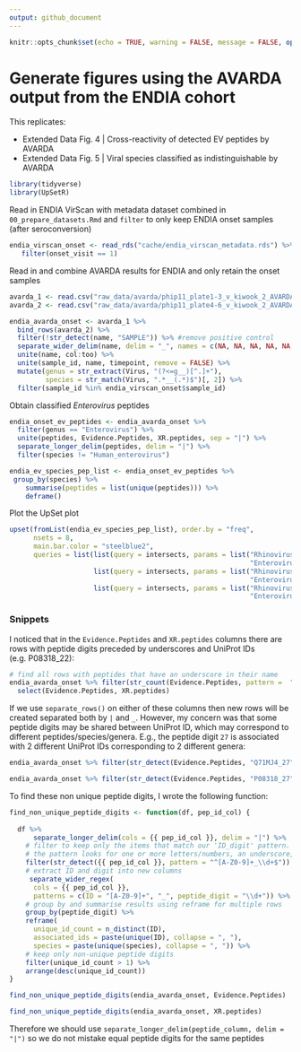 ```yaml
---
output: github_document
---
```


```r
knitr::opts_chunk$set(echo = TRUE, warning = FALSE, message = FALSE, options(readr.show_col_types = FALSE))
```

# Generate figures using the AVARDA output from the ENDIA cohort

This replicates:

- Extended Data Fig. 4 | Cross-reactivity of detected EV peptides by AVARDA
- Extended Data Fig. 5 | Viral species classified as indistinguishable by AVARDA

```r
library(tidyverse)
library(UpSetR)
```

Read in ENDIA VirScan with metadata dataset combined in `00_prepare_datasets.Rmd`
and `filter` to only keep ENDIA onset samples (after seroconversion)
```r
endia_virscan_onset <- read_rds("cache/endia_virscan_metadata.rds") %>% 
   filter(onset_visit == 1)
```

Read in and combine AVARDA results for ENDIA and only retain the onset samples
```r
avarda_1 <- read.csv("raw_data/avarda/phip11_plate1-3_v_kiwook_2_AVARDA_compiled_full_output.csv", header = TRUE)
avarda_2 <- read.csv("raw_data/avarda/phip11_plate4-6_v_kiwook_2_AVARDA_compiled_full_output.csv", header = TRUE)

endia_avarda_onset <- avarda_1 %>% 
  bind_rows(avarda_2) %>% 
  filter(!str_detect(name, "SAMPLE")) %>% #remove positive control
  separate_wider_delim(name, delim = "_", names = c(NA, NA, NA, NA, NA, "col", "to", "merge", "too", "timepoint")) %>% 
  unite(name, col:too) %>% 
  unite(sample_id, name, timepoint, remove = FALSE) %>% 
  mutate(genus = str_extract(Virus, "(?<=g__)[^.]+"),
         species = str_match(Virus, ".*__(.*)$")[, 2]) %>% 
  filter(sample_id %in% endia_virscan_onset$sample_id)

```

Obtain classified *Enterovirus* peptides 

```r
endia_onset_ev_peptides <- endia_avarda_onset %>% 
  filter(genus == "Enterovirus") %>% 
  unite(peptides, Evidence.Peptides, XR.peptides, sep = "|") %>%
  separate_longer_delim(peptides, delim = "|") %>% 
  filter(species != "Human_enterovirus")

endia_ev_species_pep_list <- endia_onset_ev_peptides %>% 
 group_by(species) %>% 
    summarise(peptides = list(unique(peptides))) %>% 
    deframe()
```

Plot the UpSet plot 

```r
upset(fromList(endia_ev_species_pep_list), order.by = "freq",
      nsets = 8,
      main.bar.color = "steelblue2",
      queries = list(list(query = intersects, params = list("Rhinovirus_A",  "Rhinovirus_B","Enterovirus_B", "Enterovirus_C", "Enterovirus_D", 
                                                            "Enterovirus_A", "Enterovirus_H", "Rhinovirus_C"), color = "violetred3", active = TRUE),
                     list(query = intersects, params = list("Rhinovirus_A",  "Rhinovirus_B","Enterovirus_B", "Enterovirus_C", "Enterovirus_D", 
                                                            "Enterovirus_A"), color = "tomato", active = TRUE),
                     list(query = intersects, params = list("Rhinovirus_A",  "Rhinovirus_B","Enterovirus_B", "Enterovirus_C", "Enterovirus_D", 
                                                            "Enterovirus_A", "Rhinovirus_C"), color = "darkolivegreen3", active = TRUE)))
```


### Snippets

I noticed that in the `Evidence.Peptides` and `XR.peptides` columns there are rows with peptide digits preceded by underscores and UniProt IDs (e.g. P08318_22):

```r
# find all rows with peptides that have an underscore in their name
endia_avarda_onset %>% filter(str_count(Evidence.Peptides, pattern =  "_") > 0) %>% 
  select(Evidence.Peptides, XR.peptides)
```

If we use `separate_rows()` on either of these columns then new rows will be created separated both by `|` and `_`. However, my concern was that some peptide digits may be shared between UniProt ID, which may correspond to different peptides/species/genera. E.g., the peptide digit `27` is associated with 2 different UniProt IDs corresponding to 2 different genera:

```r
endia_avarda_onset %>% filter(str_detect(Evidence.Peptides, "Q71MJ4_27")) %>% pull(genus)
```

```r
endia_avarda_onset %>% filter(str_detect(Evidence.Peptides, "P08318_27")) %>% pull(genus) %>% unique()
```

To find these non unique peptide digits, I wrote the following function:

```r
find_non_unique_peptide_digits <- function(df, pep_id_col) {
  
  df %>%
      separate_longer_delim(cols = {{ pep_id_col }}, delim = "|") %>%
    # filter to keep only the items that match our 'ID_digit' pattern.
    # the pattern looks for one or more letters/numbers, an underscore, and one or more digits.
    filter(str_detect({{ pep_id_col }}, pattern = "^[A-Z0-9]+_\\d+$")) %>%
    # extract ID and digit into new columns
     separate_wider_regex(
      cols = {{ pep_id_col }},
      patterns = c(ID = "[A-Z0-9]+", "_", peptide_digit = "\\d+")) %>%
    # group by and summarise results using reframe for multiple rows
    group_by(peptide_digit) %>%
    reframe(
      unique_id_count = n_distinct(ID),
      associated_ids = paste(unique(ID), collapse = ", "),
      species = paste(unique(species), collapse = ", ")) %>%
    # keep only non-unique peptide digits
    filter(unique_id_count > 1) %>%
    arrange(desc(unique_id_count))
}
```

```r
find_non_unique_peptide_digits(endia_avarda_onset, Evidence.Peptides)

find_non_unique_peptide_digits(endia_avarda_onset, XR.peptides)
```

Therefore we should use `separate_longer_delim(peptide_column, delim = "|")` so we do not mistake equal peptide digits for the same peptides
